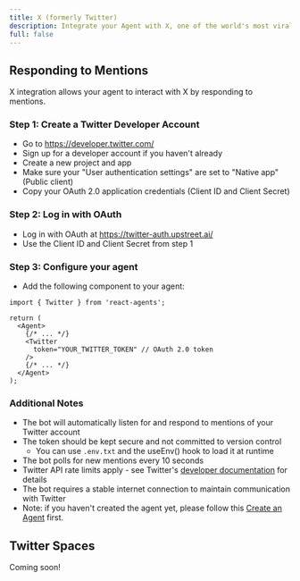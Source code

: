 ```yaml
---
title: X (formerly Twitter)
description: Integrate your Agent with X, one of the world's most viral social apps.
full: false
---
```


## Responding to Mentions

X integration allows your agent to interact with X by responding to mentions.

### Step 1: Create a Twitter Developer Account
   - Go to https://developer.twitter.com/
   - Sign up for a developer account if you haven't already
   - Create a new project and app
   - Make sure your "User authentication settings" are set to "Native app" (Public client)
   - Copy your OAuth 2.0 application credentials (Client ID and Client Secret)

### Step 2: Log in with OAuth
   - Log in with OAuth at https://twitter-auth.upstreet.ai/
   - Use the Client ID and Client Secret from step 1

### Step 3: Configure your agent
   - Add the following component to your agent:
   ```tsx
   import { Twitter } from 'react-agents';

   return (
     <Agent>
       {/* ... */}
       <Twitter
         token="YOUR_TWITTER_TOKEN" // OAuth 2.0 token
       />
       {/* ... */}
     </Agent>
   );
   ```

### Additional Notes
   - The bot will automatically listen for and respond to mentions of your Twitter account
   - The token should be kept secure and not committed to version control
     - You can use `.env.txt` and the useEnv() hook to load it at runtime
   - The bot polls for new mentions every 10 seconds
   - Twitter API rate limits apply - see Twitter's [developer documentation](https://developer.twitter.com/en/docs/twitter-api/rate-limits) for details
   - The bot requires a stable internet connection to maintain communication with Twitter
   - Note: if you haven't created the agent yet, please follow this [Create an Agent](/create-an-agent) first.

## Twitter Spaces

Coming soon!
